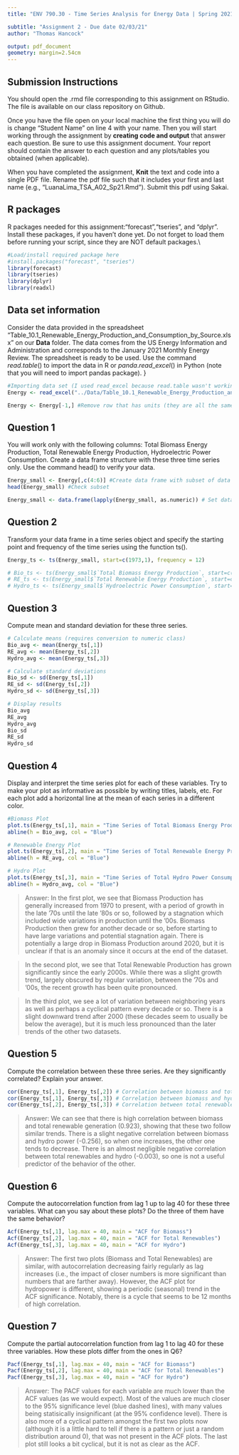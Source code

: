 ```yaml
---
title: "ENV 790.30 - Time Series Analysis for Energy Data | Spring 2021"

subtitle: "Assignment 2 - Due date 02/03/21"
author: "Thomas Hancock"

output: pdf_document
geometry: margin=2.54cm
---
```



## Submission Instructions

You should open the .rmd file corresponding to this assignment on RStudio. The file is available on our class repository on Github.   

Once you have the file open on your local machine the first thing you will do is change "Student Name" on line 4 with your name. 
Then you will start working through the assignment by  **creating code and output** that answer each question. Be sure to use this assignment document. Your report should contain the answer to each question and any plots/tables you obtained (when applicable).

When you have completed the assignment, **Knit** the text and code into a single PDF file. Rename the pdf file such that it includes your first and last name (e.g., "LuanaLima_TSA_A02_Sp21.Rmd"). Submit this pdf using Sakai. 

## R packages

R packages needed for this assignment:"forecast","tseries", and "dplyr". Install these packages, if you haven't done yet. Do not forget to load them before running your script, since they are NOT default packages.\\

```r
#Load/install required package here
#install.packages("forecast", "tseries")
library(forecast)
library(tseries)
library(dplyr)
library(readxl)

```


## Data set information  

Consider the data provided in the spreadsheet "Table_10.1_Renewable_Energy_Production_and_Consumption_by_Source.xlsx" on our **Data** folder. The data comes from the US Energy Information and Administration and corresponds to the January 2021 Monthly Energy Review. The spreadsheet is ready to be used. Use the command $read.table()$ to import the data in R or $panda.read\_excel()$ in Python (note that you will need to import pandas package). }

```r
#Importing data set (I used read_excel because read.table wasn't working for me)
Energy <- read_excel("../Data/Table_10.1_Renewable_Energy_Production_and_Consumption_by_Source.xlsx", col_names =  TRUE, skip = 10)

Energy <- Energy[-1,] #Remove row that has units (they are all the same - Trillion BTU)
```


## Question 1
You will work only with the following columns: Total Biomass Energy Production, Total Renewable Energy Production, Hydroelectric Power Consumption. Create a data frame structure with these three time series only. Use the command head() to verify your data.
```r
Energy_small <- Energy[,c(4:6)] #Create data frame with subset of data
head(Energy_small) #Check subset

Energy_small <- data.frame(lapply(Energy_small, as.numeric)) # Set data to numeric so we can do numeric analysis
```


## Question 2
Transform your data frame in a time series object and specify the starting point and frequency of the time series using the function ts().
```r
Energy_ts <- ts(Energy_small, start=c(1973,1), frequency = 12)

# Bio_ts <- ts(Energy_small$`Total Biomass Energy Production`, start=c(1973,1), frequency = 12) # Biomass TS
# RE_ts <- ts(Energy_small$`Total Renewable Energy Production`, start=c(1973,1), frequency = 12) # Renewable TS
# Hydro_ts <- ts(Energy_small$`Hydroelectric Power Consumption`, start=c(1973,1), frequency = 12) # Hydro TS
```


## Question 3
Compute mean and standard deviation for these three series.
```r
# Calculate means (requires conversion to numeric class)
Bio_avg <- mean(Energy_ts[,1])
RE_avg <- mean(Energy_ts[,2])
Hydro_avg <- mean(Energy_ts[,3])

# Calculate standard deviations
Bio_sd <- sd(Energy_ts[,1])
RE_sd <- sd(Energy_ts[,2])
Hydro_sd <- sd(Energy_ts[,3])

# Display results
Bio_avg
RE_avg
Hydro_avg
Bio_sd
RE_sd
Hydro_sd

```

## Question 4
Display and interpret the time series plot for each of these variables. Try to make your plot as informative as possible by writing titles, labels, etc. For each plot add a horizontal line at the mean of each series in a different color.
```r
#Biomass Plot
plot.ts(Energy_ts[,1], main = "Time Series of Total Biomass Energy Production", axes = TRUE, xlab = "Date", ylab = "Production (tBTU)")
abline(h = Bio_avg, col = "Blue")

# Renewable Energy Plot
plot.ts(Energy_ts[,2], main = "Time Series of Total Renewable Energy Production", axes = TRUE, xlab = "Date", ylab = "Production (tBTU)")
abline(h = RE_avg, col = "Blue")

# Hydro Plot
plot.ts(Energy_ts[,3], main = "Time Series of Total Hydro Power Consumption", axes = TRUE, xlab = "Date", ylab = "Consumption (tBTU)")
abline(h = Hydro_avg, col = "Blue")
```
 
 > Answer: In the first plot, we see that Biomass Production has generally increased from 1970 to present, with a period of growth in the late '70s until the late '80s or so, followed by a stagnation which included wide variations in production until the '00s. Biomass Production then grew for another decade or so, before starting to have large variations and potential stagnation again. There is potentially a large drop in Biomass Production around 2020, but it is unclear if that is an anomaly since it occurs at the end of the dataset.

> In the second plot, we see that Total Renewable Production has grown significantly since the early 2000s. While there was a slight growth trend, largely obscured by regular variation, between the '70s and '00s, the recent growth has been quite pronounced.

> In the third plot, we see a lot of variation between neighboring years as well as perhaps a cyclical pattern every decade or so. There is a slight downward trend after 2000 (these decades seem to usually be below the average), but it is much less pronounced than the later trends of the other two datasets.


## Question 5
Compute the correlation between these three series. Are they significantly correlated? Explain your answer.
```r
cor(Energy_ts[,1], Energy_ts[,2]) # Correlation between biomass and total renewables
cor(Energy_ts[,1], Energy_ts[,3]) # Correlation between biomass and hydro
cor(Energy_ts[,2], Energy_ts[,3]) # Correlation between total renewables and hydro
```
> Answer: We can see that there is high correlation between biomass and total renewable generation (0.923), showing that these two follow similar trends. There is a slight negative correlation between biomass and hydro power (-0.256), so when one increases, the other one tends to decrease. There is an almost negligible negative correlation between total renewables and hydro (-0.003), so one is not a useful predictor of the behavior of the other.


## Question 6
Compute the autocorrelation function from lag 1 up to lag 40 for these three variables. What can you say about these plots? Do the three of them have the same behavior?
```r
Acf(Energy_ts[,1], lag.max = 40, main = "ACF for Biomass")
Acf(Energy_ts[,2], lag.max = 40, main = "ACF for Total Renewables")
Acf(Energy_ts[,3], lag.max = 40, main = "ACF for Hydro")
```
> Answer: The first two plots (Biomass and Total Renewables) are similar, with autocorrelation decreasing fairly regularly as lag increases (i.e., the impact of closer numbers is more significant than numbers that are farther away). However, the ACF plot for hydropower is different, showing a periodic (seasonal) trend in the ACF significance. Notably, there is a cycle that seems to be 12 months of high correlation. 


## Question 7
Compute the partial autocorrelation function from lag 1 to lag 40 for these three variables. How these plots differ from the ones in Q6?
```r
Pacf(Energy_ts[,1], lag.max = 40, main = "ACF for Biomass")
Pacf(Energy_ts[,2], lag.max = 40, main = "ACF for Total Renewables")
Pacf(Energy_ts[,3], lag.max = 40, main = "ACF for Hydro")
```
> Answer: The PACF values for each variable are much lower than the ACF values (as we would expect). Most of the values are much closer to the 95% significance level (blue dashed lines), with many values being statisically insignificant (at the 95% confidence level). There is also more of a cyclical pattern amongst the first two plots now (although it is a little hard to tell if there is a pattern or just a random distribution around 0), that was not present in the ACF plots. The last plot still looks a bit cyclical, but it is not as clear as the ACF.
